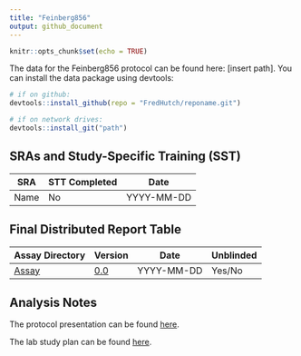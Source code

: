 ```yaml
---
title: "Feinberg856"
output: github_document
---
```


```r
knitr::opts_chunk$set(echo = TRUE)
```

<!-- README.md is generated from README.Rmd. Please edit that file -->

The data for the Feinberg856 protocol can be found here: [insert path]. You can install the data package using devtools:

```r
# if on github:
devtools::install_github(repo = "FredHutch/reponame.git")

# if on network drives:
devtools::install_git("path")
```

## SRAs and Study-Specific Training (SST)

| **SRA**| **STT Completed** | **Date**   |
|--------|-------------------|------------|
| Name   | No                | YYYY-MM-DD |


## Final Distributed Report Table

| **Assay Directory**| **Version** | **Date**   | **Unblinded** |
|--------------------|-------------|------------|---------------|
| [Assay](link)      | [0.0](link) | YYYY-MM-DD | Yes/No        |


## Analysis Notes

The protocol presentation can be found [here](link).

The lab study plan can be found [here](link).







